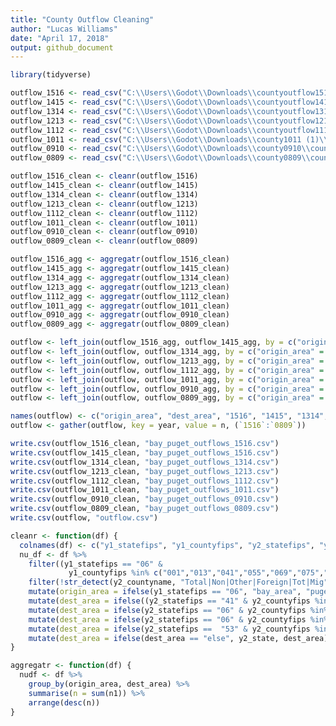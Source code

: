```yaml
---
title: "County Outflow Cleaning"
author: "Lucas Williams"
date: "April 17, 2018"
output: github_document
---
```


```r
library(tidyverse)
```

```r
outflow_1516 <- read_csv("C:\\Users\\Godot\\Downloads\\countyoutflow1516.csv")
outflow_1415 <- read_csv("C:\\Users\\Godot\\Downloads\\countyoutflow1415.csv")
outflow_1314 <- read_csv("C:\\Users\\Godot\\Downloads\\countyoutflow1314.csv")
outflow_1213 <- read_csv("C:\\Users\\Godot\\Downloads\\countyoutflow1213.csv")
outflow_1112 <- read_csv("C:\\Users\\Godot\\Downloads\\countyoutflow1112.csv")
outflow_1011 <- read_csv("C:\\Users\\Godot\\Downloads\\county1011 (1)\\countyoutflow1011.csv")
outflow_0910 <- read_csv("C:\\Users\\Godot\\Downloads\\county0910\\countyoutflow0910.csv")
outflow_0809 <- read_csv("C:\\Users\\Godot\\Downloads\\county0809\\countyoutflow0809.csv")
```
```r
outflow_1516_clean <- cleanr(outflow_1516)
outflow_1415_clean <- cleanr(outflow_1415)
outflow_1314_clean <- cleanr(outflow_1314)
outflow_1213_clean <- cleanr(outflow_1213)
outflow_1112_clean <- cleanr(outflow_1112)
outflow_1011_clean <- cleanr(outflow_1011)
outflow_0910_clean <- cleanr(outflow_0910)
outflow_0809_clean <- cleanr(outflow_0809)

outflow_1516_agg <- aggregatr(outflow_1516_clean)
outflow_1415_agg <- aggregatr(outflow_1415_clean)
outflow_1314_agg <- aggregatr(outflow_1314_clean)
outflow_1213_agg <- aggregatr(outflow_1213_clean)
outflow_1112_agg <- aggregatr(outflow_1112_clean)
outflow_1011_agg <- aggregatr(outflow_1011_clean)
outflow_0910_agg <- aggregatr(outflow_0910_clean)
outflow_0809_agg <- aggregatr(outflow_0809_clean)
```
```r
outflow <- left_join(outflow_1516_agg, outflow_1415_agg, by = c("origin_area" = "origin_area", "dest_area" = "dest_area"))
outflow <- left_join(outflow, outflow_1314_agg, by = c("origin_area" = "origin_area", "dest_area" = "dest_area"))
outflow <- left_join(outflow, outflow_1213_agg, by = c("origin_area" = "origin_area", "dest_area" = "dest_area"))
outflow <- left_join(outflow, outflow_1112_agg, by = c("origin_area" = "origin_area", "dest_area" = "dest_area"))
outflow <- left_join(outflow, outflow_1011_agg, by = c("origin_area" = "origin_area", "dest_area" = "dest_area"))
outflow <- left_join(outflow, outflow_0910_agg, by = c("origin_area" = "origin_area", "dest_area" = "dest_area"))
outflow <- left_join(outflow, outflow_0809_agg, by = c("origin_area" = "origin_area", "dest_area" = "dest_area"))

names(outflow) <- c("origin_area", "dest_area", "1516", "1415", "1314", "1213", "1112", "1011", "0910", "0809")
outflow <- gather(outflow, key = year, value = n, (`1516`:`0809`))
```
```r
write.csv(outflow_1516_clean, "bay_puget_outflows_1516.csv")
write.csv(outflow_1415_clean, "bay_puget_outflows_1516.csv")
write.csv(outflow_1314_clean, "bay_puget_outflows_1314.csv")
write.csv(outflow_1213_clean, "bay_puget_outflows_1213.csv")
write.csv(outflow_1112_clean, "bay_puget_outflows_1112.csv")
write.csv(outflow_1011_clean, "bay_puget_outflows_1011.csv")
write.csv(outflow_0910_clean, "bay_puget_outflows_0910.csv")
write.csv(outflow_0809_clean, "bay_puget_outflows_0809.csv")
write.csv(outflow, "outflow.csv")
```
```r
cleanr <- function(df) {
  colnames(df) <- c("y1_statefips", "y1_countyfips", "y2_statefips", "y2_countyfips", "y2_state", "y2_countyname", "n1", "n2", "agi")
  nu_df <- df %>%
    filter((y1_statefips == "06" & 
             y1_countyfips %in% c("001","013","041","055","069","075","081","085","087","095","097")) | (y1_statefips == "53" & y1_countyfips %in% c("033","035","053","061","057","067","045","029"))) %>%
    filter(!str_detect(y2_countyname, "Total|Non|Other|Foreign|Tot|Mig")) %>%
    mutate(origin_area = ifelse(y1_statefips == "06", "bay_area", "puget_sound_area")) %>%
    mutate(dest_area = ifelse((y2_statefips == "41" & y2_countyfips %in% c("051", "067", "05")) | (y2_statefips == "53" & y2_countyfips == "011"), "pdx", "else")) %>%
    mutate(dest_area = ifelse(y2_statefips == "06" & y2_countyfips %in% c("001","013","041","055","069","075","081","085","087","095","097") & dest_area=="else", "bay_area", dest_area)) %>%
    mutate(dest_area = ifelse(y2_statefips == "06" & y2_countyfips %in% c("111","071","065","037","059") & dest_area=="else", "LA", dest_area)) %>%
    mutate(dest_area = ifelse(y2_statefips ==  "53" & y2_countyfips %in% c("033","035","053","061","057","067","045","029") & dest_area=="else", "puget_sound", dest_area)) %>%
    mutate(dest_area = ifelse(dest_area == "else", y2_state, dest_area))
}
```
```r
aggregatr <- function(df) {
  nudf <- df %>%
    group_by(origin_area, dest_area) %>%
    summarise(n = sum(n1)) %>%
    arrange(desc(n))
}
```
